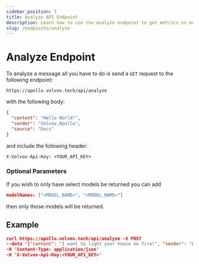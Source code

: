 ```yaml
---
sidebar_position: 1
title: Analyze API Endpoint
description: Learn how to use the Analyze endpoint to get metrics on messages
slug: /endpoints/analyze
---
```


# Analyze Endpoint
To analyze a message all you have to do is send a `GET` request to the following endpoint:
```
https://apollo.volvox.tech/api/analyze
```
with the following body:
```json
{
  "content": "Hello World!",
  "sender": "Volvox.Apollo",
  "source": "Docs"
}
```
and include the following header:
```
X-Volvox-Api-Key: <YOUR_API_KEY>
```

### Optional Parameters
If you wish to only have select models be returned you can add
```json
modelNames: ["<MODEL_NAME>", "<MODEL_NAME>"]
```
then only those models will be returned.

## Example

```json
curl https://apollo.volvox.tech/api/analyze -X POST 
--data '{"content": "I want to light your house on fire!", "sender": "Docs User", "source": "Volvox.Apollo Docs", "modelNames": ["Toxicity", "SevereToxicity", "Flirtation"]}' 
-H 'Content-Type: application/json' 
-H 'X-Volvox-Api-Key:<YOUR_API_KEY>'
```